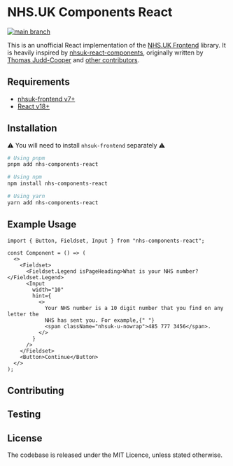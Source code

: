 # NHS.UK Components React

[![main branch](https://github.com/rowellx68/nhs-components/actions/workflows/ci.yml/badge.svg?branch=main)](https://github.com/rowellx68/nhs-components/actions?query=branch%3Amain)

This is an unofficial React implementation of the [NHS.UK Frontend](https://github.com/nhsuk/nhsuk-frontend) library. It is heavily inspired by [nhsuk-react-components](https://github.com/NHSDigital/nhsuk-react-components), originally written by [Thomas Judd-Cooper](https://github.com/Tomdangov) and [other contributors](https://github.com/NHSDigital/nhsuk-react-components/graphs/contributors).

## Requirements

- [nhsuk-frontend v7+](https://github.com/nhsuk/nhsuk-frontend)
- [React v18+](https://reactjs.org/)

## Installation

⚠️ You will need to install `nhsuk-frontend` separately ⚠️

```bash
# Using pnpm
pnpm add nhs-components-react

# Using npm
npm install nhs-components-react

# Using yarn
yarn add nhs-components-react
```

## Example Usage

```tsx
import { Button, Fieldset, Input } from "nhs-components-react";

const Component = () => (
  <>
    <Fieldset>
      <Fieldset.Legend isPageHeading>What is your NHS number?</Fieldset.Legend>
      <Input
        width="10"
        hint={
          <>
            Your NHS number is a 10 digit number that you find on any letter the
            NHS has sent you. For example,{" "}
            <span className="nhsuk-u-nowrap">485 777 3456</span>.
          </>
        }
      />
    </Fieldset>
    <Button>Continue</Button>
  </>
);
```

## Contributing

## Testing

## License

The codebase is released under the MIT Licence, unless stated otherwise.
